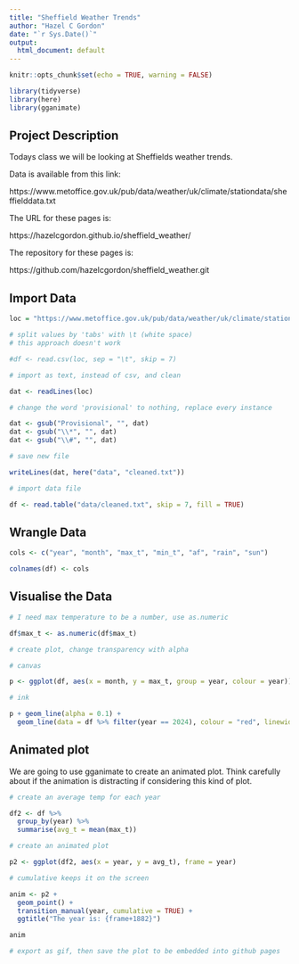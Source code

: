 ```yaml
---
title: "Sheffield Weather Trends"
author: "Hazel C Gordon"
date: "`r Sys.Date()`"
output:
  html_document: default
---
```


```r
knitr::opts_chunk$set(echo = TRUE, warning = FALSE)

library(tidyverse)
library(here)
library(gganimate)

```

## Project Description

Todays class we will be looking at Sheffields weather trends. 

Data is available from this link:

https://www.metoffice.gov.uk/pub/data/weather/uk/climate/stationdata/sheffielddata.txt 

The URL for these pages is:

https://hazelcgordon.github.io/sheffield_weather/

The repository for these pages is:

https://github.com/hazelcgordon/sheffield_weather.git

## Import Data

```r

loc = "https://www.metoffice.gov.uk/pub/data/weather/uk/climate/stationdata/sheffielddata.txt"

# split values by 'tabs' with \t (white space)
# this approach doesn't work

#df <- read.csv(loc, sep = "\t", skip = 7)

# import as text, instead of csv, and clean 

dat <- readLines(loc)

# change the word 'provisional' to nothing, replace every instance 

dat <- gsub("Provisional", "", dat)
dat <- gsub("\\*", "", dat)
dat <- gsub("\\#", "", dat)

# save new file

writeLines(dat, here("data", "cleaned.txt"))

# import data file

df <- read.table("data/cleaned.txt", skip = 7, fill = TRUE)

```

## Wrangle Data

```r

cols <- c("year", "month", "max_t", "min_t", "af", "rain", "sun")

colnames(df) <- cols

```


## Visualise the Data

```r

# I need max temperature to be a number, use as.numeric

df$max_t <- as.numeric(df$max_t)

# create plot, change transparency with alpha

# canvas

p <- ggplot(df, aes(x = month, y = max_t, group = year, colour = year))

# ink

p + geom_line(alpha = 0.1) +
  geom_line(data = df %>% filter(year == 2024), colour = "red", linewidth = 2)

```

## Animated plot

We are going to use gganimate to create an animated plot. Think carefully about if the animation is distracting if considering this kind of plot.

```r

# create an average temp for each year

df2 <- df %>%
  group_by(year) %>%
  summarise(avg_t = mean(max_t))

# create an animated plot

p2 <- ggplot(df2, aes(x = year, y = avg_t), frame = year)

# cumulative keeps it on the screen

anim <- p2 + 
  geom_point() +
  transition_manual(year, cumulative = TRUE) +
  ggtitle("The year is: {frame+1882}")

anim

# export as gif, then save the plot to be embedded into github pages

```

